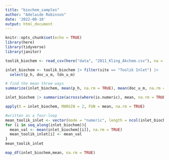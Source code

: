 ```yaml
---
title: "biochem_samples"
author: "Adelaide Robinson"
date: '2022-08-10'
output: html_document
---
```


```r
knitr::opts_chunk$set(echo = TRUE)
library(here)
library(tidyverse)
library(janitor)
```

```r
toolik_biochem <- read_csv(here("data", "2011_Kling_Akchem.csv"), na = ".") |> clean_names()

inlet_biochem <- toolik_biochem |> filter(site == "Toolik Inlet") |> 
  select(p_h, doc_u_m, tdn_u_m)

# find the mean three ways 
summarize(inlet_biochem, mean(p_h, na.rm = TRUE), mean(doc_u_m, na.rm = TRUE), mean(tdn_u_m, na.rm = TRUE))

inlet_biochem |> summarize(across(where(is.numeric), mean, na.rm = TRUE))

apply(X = inlet_biochem, MARGIN = 2, FUN = mean, na.rm = TRUE)

#written as a four-loop
mean_toolik_inlet <- vector(mode = "numeric", length = ncol(inlet_biochem))
for (i in seq_along(inlet_biochem)){
  mean_val <- mean(inlet_biochem[[i]], na.rm = TRUE)
  mean_toolik_inlet[i] <- mean_val
}
mean_toolik_inlet

map_df(inlet_biochem,mean, na.rm = TRUE) 
```

